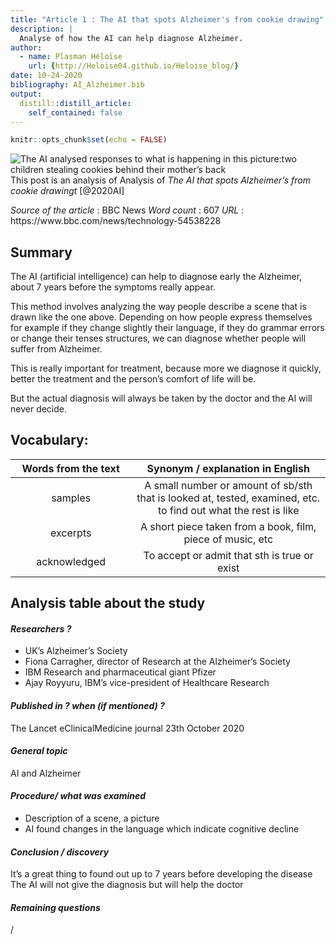 ```yaml
---
title: "Article 1 : The AI that spots Alzheimer's from cookie drawing"
description: |
  Analyse of how the AI can help diagnose Alzheimer.
author:
  - name: Plasman Héloïse
    url: {http://Heloise04.github.io/Heloise_blog/}
date: 10-24-2020
bibliography: AI_Alzheimer.bib
output: 
  distill::distill_article:
    self_contained: false
---
```


```r
knitr::opts_chunk$set(echo = FALSE)
```

![The AI analysed responses to what is happening in this picture:two children stealing cookies behind their mother's back](images/cookietheft.jpg)
This post is an analysis of Analysis of *The AI that spots Alzheimer's from cookie drawingt*
[@2020AI]

_Source of the article_ : BBC News
_Word count_ : 607
_URL_ : https://www.bbc.com/news/technology-54538228  


## Summary 

The AI (artificial intelligence) can help to diagnose early the Alzheimer, about 7 years before the symptoms really appear. 

This method involves analyzing the way people describe a scene that is drawn like the one above. Depending on how people express themselves for example if they change slightly their language, if they do grammar errors or change their tenses structures, we can diagnose whether people will suffer from Alzheimer.

This is really important for treatment, because more we diagnose it quickly, better the treatment and the person's comfort of life will be. 

But the actual diagnosis will always be taken by the doctor and the AI will never decide.


## Vocabulary: 

| Words from the text 	| Synonym / explanation in English 	|
|:-------------------:	|:--------------------------------:	|
|      samples     	|       A small number or amount of sb/sth that is looked at, tested, examined, etc. to find out what the rest is like            	|
|         excerpts          	|       A short piece taken from a book, film, piece of music, etc            	|
|      acknowledged     	|       To accept or admit that sth is true or exist            	|


## Analysis table about the study


#### *Researchers ?*
* UK's Alzheimer's Society
* Fiona Carragher, director of Research at the Alzheimer's Society
* IBM Research and pharmaceutical giant Pfizer
* Ajay Royyuru, IBM's vice-president of Healthcare Research

#### *Published in ? when (if mentioned) ?*
The Lancet eClinicalMedicine journal 
23th October 2020


#### *General topic*
AI and Alzheimer


#### *Procedure/ what was examined* 
* Description of a scene, a picture 
* AI found changes in the language which indicate cognitive decline


#### *Conclusion / discovery* 
It’s a great thing to found out up to 7 years before developing the disease
The AI will not give the diagnosis but will help the doctor 


#### *Remaining questions*
/
